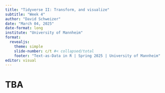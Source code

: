 ```yaml
---
title: "Tidyverse II: Transform, and visualize"
subtitle: "Week 4"
author: "David Schweizer"
date: "March 04, 2025"
date-format: long
institute: "University of Mannheim"
format: 
  revealjs:
    theme: simple
    slide-number: c/t #< collapsed/total
    footer: "Text-as-Data in R | Spring 2025 | University of Mannheim"
editor: visual
---
```

# TBA